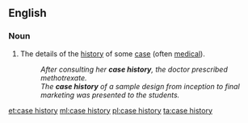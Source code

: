 ==English==

===Noun===
{{en-noun|case histories}}

# The details of the [[history]] of some [[case]] (often [[medical]]).
#: ''After consulting her '''case history''', the doctor prescribed methotrexate.''
#: ''The '''case history''' of a sample design from inception to final marketing was presented to the students.''

[[et:case history]]
[[ml:case history]]
[[pl:case history]]
[[ta:case history]]